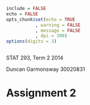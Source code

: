 ```r
include = FALSE
echo = FALSE
opts_chunk$set(echo = TRUE
	       , warning = FALSE
	       , message = FALSE
	       , dpi = 300)
options(digits = 3)
```

```r
```

STAT 293, Term 2 2014

Duncan Garmonsway 30020831

# Assignment 2


